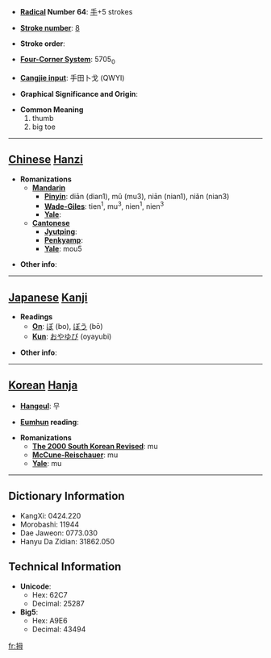* '''[[Wiktionary:Chinese radical index| Radical]] Number 64''': [[Wiktionary:Chinese radical index 手|手]]+5 strokes

* '''[[Wiktionary:Chinese total strokes index|Stroke number]]''': [[Wiktionary:Chinese total strokes index 8|8]]

* '''Stroke order''': 

* '''[[Wiktionary:Chinese four corner index|Four-Corner System]]''': 5705<sub>0</sub>

* '''[[Wiktionary:Chinese Cangjie index|Cangjie input]]''': 手田卜戈 (QWYI)

* '''Graphical Significance and Origin''': 

* '''Common Meaning'''
*#thumb
*# big toe


----

== [[Chinese]] [[Hanzi]] ==

* '''Romanizations'''
** '''[[Mandarin]]'''
*** '''[[Pinyin]]''': diān (dian1), mǔ (mu3), niān (nian1), niǎn (nian3)
*** '''[[Wade-Giles]]''': tien<sup>1</sup>, mu<sup>3</sup>, nien<sup>1</sup>, nien<sup>3</sup>
*** '''[[Yale]]''': 
** '''[[Cantonese]]'''
*** '''[[Jyutping]]''':
*** '''[[Penkyamp]]''': 
*** '''[[Yale]]''': mou5

* '''Other info''': 

----

== [[Japanese]] [[Kanji]] ==

* '''Readings'''
** '''[[On]]''': [[ぼ]] (bo), [[ぼう]] (bō)
** '''[[Kun]]''': [[おやゆび]] (oyayubi)

* '''Other info''':  

----

== [[Korean]] [[Hanja]] ==

* '''[[Hangeul]]''': 무

* '''[[Eumhun]] reading''': 

* '''Romanizations'''
** '''[[The 2000 South Korean Revised Romanization|The 2000 South Korean Revised]]''': mu
** '''[[McCune-Reischauer]]''': mu
** '''[[Yale]]''': mu

----

== Dictionary Information ==

* KangXi: 0424.220
* Morobashi: 11944
* Dae Jaweon: 0773.030
* Hanyu Da Zidian: 31862.050

== Technical Information ==

* '''Unicode''':
** Hex: 62C7
** Decimal: 25287
* '''Big5''':
** Hex: A9E6
** Decimal: 43494

[[fr:拇]]